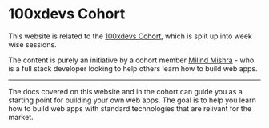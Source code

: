 
# 100xdevs Cohort

This website is related to the [100xdevs Cohort](https://100xdevs.com/), which is split up into week wise sessions.

<Features />

The content is purely an initiative by a cohort member [Milind Mishra](https://milindmishra.com) - who is a full stack developer looking to help others learn how to build web apps.

---

The docs covered on this website and in the cohort can guide you as a starting point for building your own web apps. The goal is to help you learn how to build web apps with standard technologies that are relivant for the market.
